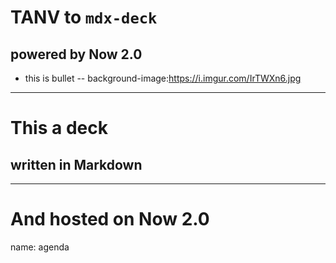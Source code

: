 # TANV to `mdx-deck`
## powered by Now 2.0
- this is bullet
--
background-image:https://i.imgur.com/IrTWXn6.jpg
---
# This a deck
## written in Markdown
---
# And hosted on Now 2.0
name: agenda
